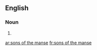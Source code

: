 ==English==

===Noun===
{{head|en|noun plural form|head=[[sons]] [[of]] [[the]] [[manse]]|g=p}}

# {{plural of|son of the manse|lang=en}}

[[ar:sons of the manse]]
[[fr:sons of the manse]]